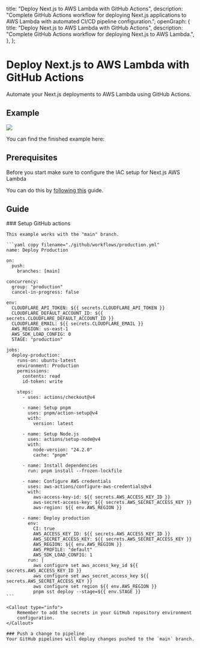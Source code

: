 
  title: "Deploy Next.js to AWS Lambda with GitHub Actions",
  description:
    "Complete GitHub Actions workflow for deploying Next.js applications to AWS Lambda with automated CI/CD pipeline configuration.",
  openGraph: {
    title: "Deploy Next.js to AWS Lambda with GitHub Actions",
    description:
      "Complete GitHub Actions workflow for deploying Next.js to AWS Lambda.",
  },
};

# Deploy Next.js to AWS Lambda with GitHub Actions

Automate your Next.js deployments to AWS Lambda using GitHub Actions.

## Example

<img
  className="rounded-lg mt-4"
  src="https://media.opendeployments.com/nextjs-lambda-github-actions.opendeployments.com.webp"
/>

You can find the finished example here:

<TechStackCard
  href="https://github.com/darna-digital/nextjs-lambda-github-actions"
  linkTarget="_blank"
  title="GitHub repository"
  icon="github"
  className="mt-4"
/>

## Prerequisites

Before you start make sure to configure the IAC setup for Next.js AWS Lambda

You can do this by [following this](/frameworks/nextjs/aws-lambda) guide.

## Guide

<Steps>
    ### Setup GitHub actions

    This example works with the "main" branch.

    ```yaml copy filename="./github/workflows/production.yml"
    name: Deploy Production

    on:
      push:
        branches: [main]

    concurrency:
      group: "production"
      cancel-in-progress: false

    env:
      CLOUDFLARE_API_TOKEN: ${{ secrets.CLOUDFLARE_API_TOKEN }}
      CLOUDFLARE_DEFAULT_ACCOUNT_ID: ${{ secrets.CLOUDFLARE_DEFAULT_ACCOUNT_ID }}
      CLOUDFLARE_EMAIL: ${{ secrets.CLOUDFLARE_EMAIL }}
      AWS_REGION: us-east-1
      AWS_SDK_LOAD_CONFIG: 0
      STAGE: "production"

    jobs:
      deploy-production:
        runs-on: ubuntu-latest
        environment: Production
        permissions:
          contents: read
          id-token: write

        steps:
          - uses: actions/checkout@v4

          - name: Setup pnpm
            uses: pnpm/action-setup@v4
            with:
              version: latest

          - name: Setup Node.js
            uses: actions/setup-node@v4
            with:
              node-version: "24.2.0"
              cache: "pnpm"

          - name: Install dependencies
            run: pnpm install --frozen-lockfile

          - name: Configure AWS credentials
            uses: aws-actions/configure-aws-credentials@v4
            with:
              aws-access-key-id: ${{ secrets.AWS_ACCESS_KEY_ID }}
              aws-secret-access-key: ${{ secrets.AWS_SECRET_ACCESS_KEY }}
              aws-region: ${{ env.AWS_REGION }}

          - name: Deploy production
            env:
              CI: true
              AWS_ACCESS_KEY_ID: ${{ secrets.AWS_ACCESS_KEY_ID }}
              AWS_SECRET_ACCESS_KEY: ${{ secrets.AWS_SECRET_ACCESS_KEY }}
              AWS_REGION: ${{ env.AWS_REGION }}
              AWS_PROFILE: "default"
              AWS_SDK_LOAD_CONFIG: 1
            run: |
              aws configure set aws_access_key_id ${{ secrets.AWS_ACCESS_KEY_ID }}
              aws configure set aws_secret_access_key ${{ secrets.AWS_SECRET_ACCESS_KEY }}
              aws configure set region ${{ env.AWS_REGION }}
              pnpm sst deploy --stage=${{ env.STAGE }}
    ```

    <Callout type="info">
        Remember to add the secrets in your GitHub repository environment
        configuration.
    </Callout>

    ### Push a change to pipeline
    Your GitHub pipelines will deploy changes pushed to the `main` branch.

</Steps>

